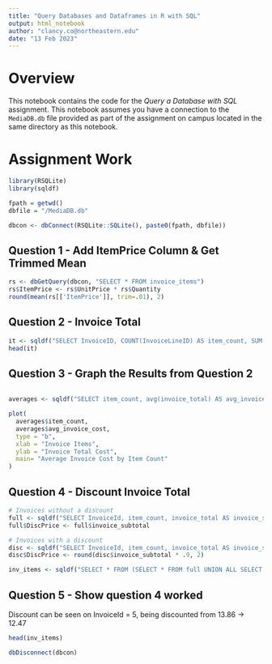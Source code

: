 ```yaml
---
title: "Query Databases and Dataframes in R with SQL"
output: html_notebook
author: "clancy.co@northeastern.edu"
date: "13 Feb 2023"
---
```


# Overview
This notebook contains the code for the _Query a Database with SQL_ assignment.
This notebook assumes you have a connection to the `MediaDB.db` file provided as
part of the assignment on campus located in the same directory as this notebook.

# Assignment Work 
```r
library(RSQLite)
library(sqldf)

fpath = getwd()
dbfile = "/MediaDB.db"

dbcon <- dbConnect(RSQLite::SQLite(), paste0(fpath, dbfile))
```

## Question 1 - Add ItemPrice Column & Get Trimmed Mean
```r
rs <- dbGetQuery(dbcon, "SELECT * FROM invoice_items")
rs$ItemPrice <- rs$UnitPrice * rs$Quantity
round(mean(rs[['ItemPrice']], trim=.01), 2)
```

## Question 2 - Invoice Total
```r
it <- sqldf("SELECT InvoiceID, COUNT(InvoiceLineID) AS item_count, SUM(ItemPrice) AS invoice_total FROM rs GROUP BY InvoiceID")
head(it)
```

## Question 3 - Graph the Results from Question 2
```r

```


```r
averages <- sqldf("SELECT item_count, avg(invoice_total) AS avg_invoice_cost FROM it GROUP BY item_count ORDER BY item_count" )

plot(
  averages$item_count, 
  averages$avg_invoice_cost,
  type = "b",
  xlab = "Invoice Items",
  ylab = "Invoice Total Cost", 
  main= "Average Invoice Cost by Item Count"
)
```

## Question 4 - Discount Invoice Total
```r
# Invoices without a discount
full <- sqldf("SELECT InvoiceId, item_count, invoice_total AS invoice_subtotal FROM it WHERE item_count <= 10")
full$DiscPrice <- full$invoice_subtotal

# Invoices with a discount 
disc <- sqldf("SELECT InvoiceId, item_count, invoice_total AS invoice_subtotal FROM it WHERE item_count > 10")
disc$DiscPrice <- round(disc$invoice_subtotal * .9, 2)

inv_items <- sqldf("SELECT * FROM (SELECT * FROM full UNION ALL SELECT * FROM disc) ORDER BY InvoiceId")
```

## Question 5 - Show question 4 worked
Discount can be seen on InvoiceId = 5, being discounted from 13.86 -> 12.47
```r
head(inv_items)
```

```r
dbDisconnect(dbcon)
```